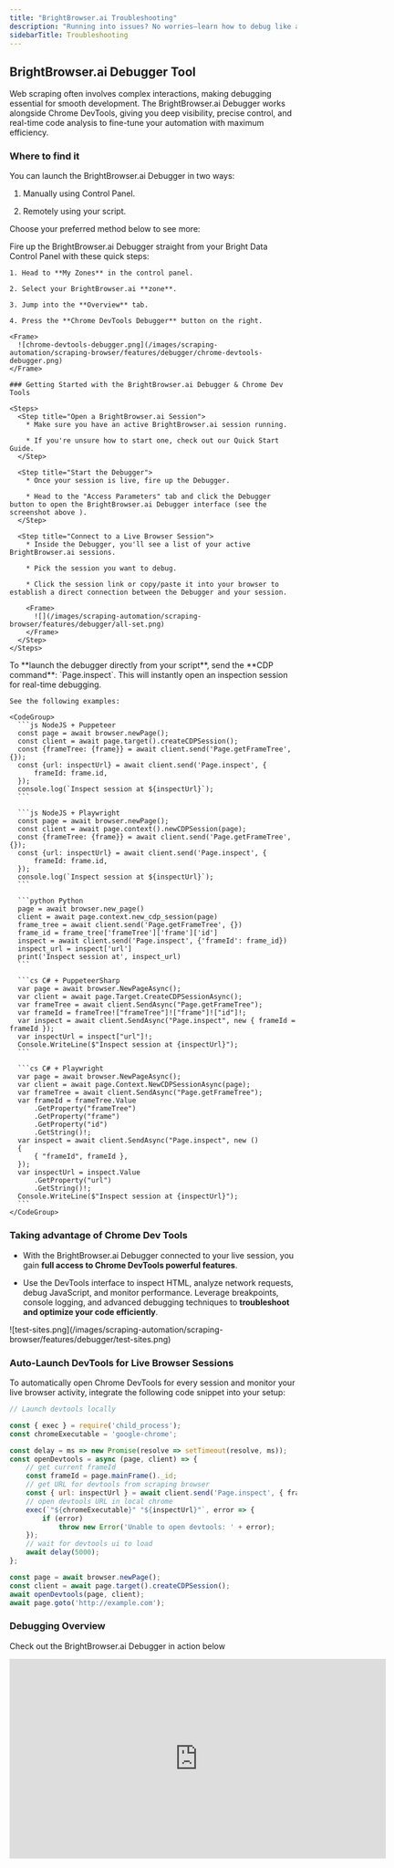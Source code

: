 ```yaml
---
title: "BrightBrowser.ai Troubleshooting"
description: "Running into issues? No worries—learn how to debug like a pro, decode error messages, and fine-tune your scraping setup using Chrome DevTools. Master troubleshooting techniques to keep your automation smooth and efficient."
sidebarTitle: Troubleshooting
---
```


## BrightBrowser.ai Debugger Tool

Web scraping often involves complex interactions, making debugging essential for smooth development. The BrightBrowser.ai Debugger works alongside Chrome DevTools, giving you deep visibility, precise control, and real-time code analysis to fine-tune your automation with maximum efficiency.

### Where to find it

You can launch the BrightBrowser.ai Debugger in two ways:

1. Manually using Control Panel.

2. Remotely using your script.

Choose your preferred method below to see more:

<Tabs>
  <Tab title="Manually">
    Fire up the BrightBrowser.ai Debugger straight from your Bright Data Control Panel with these quick steps:

    1. Head to **My Zones** in the control panel.

    2. Select your BrightBrowser.ai **zone**.

    3. Jump into the **Overview** tab.

    4. Press the **Chrome DevTools Debugger** button on the right.

    <Frame>
      ![chrome-devtools-debugger.png](/images/scraping-automation/scraping-browser/features/debugger/chrome-devtools-debugger.png)
    </Frame>

    ### Getting Started with the BrightBrowser.ai Debugger & Chrome Dev Tools

    <Steps>
      <Step title="Open a BrightBrowser.ai Session">
        * Make sure you have an active BrightBrowser.ai session running.

        * If you're unsure how to start one, check out our Quick Start Guide.
      </Step>

      <Step title="Start the Debugger">
        * Once your session is live, fire up the Debugger.

        * Head to the "Access Parameters" tab and click the Debugger button to open the BrightBrowser.ai Debugger interface (see the screenshot above ).
      </Step>

      <Step title="Connect to a Live Browser Session">
        * Inside the Debugger, you'll see a list of your active BrightBrowser.ai sessions.

        * Pick the session you want to debug.

        * Click the session link or copy/paste it into your browser to establish a direct connection between the Debugger and your session.

        <Frame>
          ![](/images/scraping-automation/scraping-browser/features/debugger/all-set.png)
        </Frame>
      </Step>
    </Steps>
  </Tab>

  <Tab title="Remotely">
    To **launch the debugger directly from your script**, send the **CDP command**: `Page.inspect`.
    This will instantly open an inspection session for real-time debugging.

    See the following examples:

    <CodeGroup>
      ```js NodeJS + Puppeteer
      const page = await browser.newPage();
      const client = await page.target().createCDPSession();
      const {frameTree: {frame}} = await client.send('Page.getFrameTree', {});
      const {url: inspectUrl} = await client.send('Page.inspect', {
          frameId: frame.id,
      });
      console.log(`Inspect session at ${inspectUrl}`);
      ```

      ```js NodeJS + Playwright
      const page = await browser.newPage();
      const client = await page.context().newCDPSession(page);
      const {frameTree: {frame}} = await client.send('Page.getFrameTree', {});
      const {url: inspectUrl} = await client.send('Page.inspect', {
          frameId: frame.id,
      });
      console.log(`Inspect session at ${inspectUrl}`);
      ```

      ```python Python
      page = await browser.new_page()
      client = await page.context.new_cdp_session(page)
      frame_tree = await client.send('Page.getFrameTree', {})
      frame_id = frame_tree['frameTree']['frame']['id']
      inspect = await client.send('Page.inspect', {'frameId': frame_id})
      inspect_url = inspect['url']
      print('Inspect session at', inspect_url)
      ```

      ```cs C# + PuppeteerSharp
      var page = await browser.NewPageAsync();
      var client = await page.Target.CreateCDPSessionAsync();
      var frameTree = await client.SendAsync("Page.getFrameTree");
      var frameId = frameTree!["frameTree"]!["frame"]!["id"]!;
      var inspect = await client.SendAsync("Page.inspect", new { frameId = frameId });
      var inspectUrl = inspect["url"]!;
      Console.WriteLine($"Inspect session at {inspectUrl}");
      ```

      ```cs C# + Playwright
      var page = await browser.NewPageAsync();
      var client = await page.Context.NewCDPSessionAsync(page);
      var frameTree = await client.SendAsync("Page.getFrameTree");
      var frameId = frameTree.Value
          .GetProperty("frameTree")
          .GetProperty("frame")
          .GetProperty("id")
          .GetString()!;
      var inspect = await client.SendAsync("Page.inspect", new ()
      {
          { "frameId", frameId },
      });
      var inspectUrl = inspect.Value
          .GetProperty("url")
          .GetString()!;
      Console.WriteLine($"Inspect session at {inspectUrl}");
      ```
    </CodeGroup>
  </Tab>
</Tabs>

### Taking advantage of Chrome Dev Tools

* With the BrightBrowser.ai Debugger connected to your live session, you gain **full access to Chrome DevTools powerful features**.

* Use the DevTools interface to inspect HTML, analyze network requests, debug JavaScript, and monitor performance. Leverage breakpoints, console logging, and advanced debugging techniques to **troubleshoot and optimize your code efficiently**.

<Frame>
  ![test-sites.png](/images/scraping-automation/scraping-browser/features/debugger/test-sites.png)
</Frame>

### Auto-Launch DevTools for Live Browser Sessions

To automatically open Chrome DevTools for every session and monitor your live browser activity, integrate the following code snippet into your setup:

```js NodeJS - Puppeteer
// Launch devtools locally

const { exec } = require('child_process');
const chromeExecutable = 'google-chrome';

const delay = ms => new Promise(resolve => setTimeout(resolve, ms));
const openDevtools = async (page, client) => {
    // get current frameId
    const frameId = page.mainFrame()._id;
    // get URL for devtools from scraping browser
    const { url: inspectUrl } = await client.send('Page.inspect', { frameId });
    // open devtools URL in local chrome
    exec(`"${chromeExecutable}" "${inspectUrl}"`, error => {
        if (error)
            throw new Error('Unable to open devtools: ' + error);
    });
    // wait for devtools ui to load
    await delay(5000);
};

const page = await browser.newPage();
const client = await page.target().createCDPSession();
await openDevtools(page, client);
await page.goto('http://example.com');
```

### Debugging Overview

Check out the BrightBrowser.ai Debugger in action below

<Frame>
  <iframe width="660" height="350" src="https://www.youtube.com/embed/68Kom7tS-QY" title="Debugger Walkthrough" frameborder="0" allow="accelerometer; autoplay; clipboard-write; encrypted-media; gyroscope; picture-in-picture" allowfullscreen />
</Frame>

## Error codes

Explore some of the common error codes you may encounter and their potential causes below:

| Error Code | Meaning                                 | What can you do about it?                                                                                                     |
| ---------- | --------------------------------------- | ----------------------------------------------------------------------------------------------------------------------------- |
| `407`      | An issue with the remote browser's port | Check your remote browser’s port . The correct port for BrightBrowser.ai is 9222 by default, or 9515 if using Selenium.       |
| `403`      | Authentication Error                    | Verify your username and password , and ensure you're using the correct "Browser API" zone from the Bright Data control panel |
| `503`      | Service Unavailable                     | We’re currently scaling browsers to meet demand. Try reconnecting in 1 minute.                                                |

## FAQs

For any questions about BrightBrowser.ai visit our [frequently asked questions](/general/faqs) page.

## How To

Find out more about the [common library navigational functions](/scraping-automation/scraping-browser/code-examples) and examples for browser automation and specifically for BrightBrowser.ai.